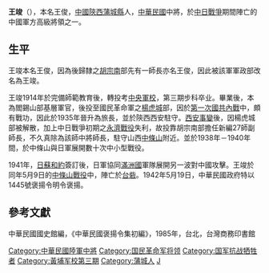 {{多個問題|
{{Expand|time=2015-02-11T18:55:40+00:00}}
{{Refimprove|time=2015-02-11T18:55:40+00:00}}
{{No footnotes|time=2015-02-11T18:55:40+00:00}}
}}
'''王竣'''（{{bd|1903年|1月30日|1941年|5月9日|catIdx=W王}}），本名王俊，[[中國|中國]][[陝西|陝西]][[蒲城縣|蒲城縣]]人，[[中華民國|中華民國]]中將，於[[中国抗日战争|中日戰爭]]期間陣亡的中國軍方高級將領之一。

==生平==
王竣本名王俊，因為後歸隸之[[胡宗南|胡宗南]]部先有一師長亦名王俊，因此被該軍軍政部改名為王竣。

王竣1914年於完備師範教育後，轉投考[[中央軍校|中央軍校]]，第三期步科卒业。畢業後，本為閻錫山部基層軍官，後投至國民革命軍之[[楊虎城|楊虎城]]部，因於[[第一次國共內戰|第一次國共內戰]]中，頗有戰功，因此於1935年晉升為旅長，並於陝西西安駐守。[[西安事變|西安事變]]後，因楊虎城部被解散，加上中日戰爭初期之[[永濟戰役|永濟戰役]]失利，故投靠胡宗南部擔任新編27師副師長，不久真除為該師中將師長，駐守山西[[中條山|中條山]]附近。並於1938年－1940年間，於中條山與日軍展開數十次中小型戰役。

1941年，[[日蘇和約|日蘇和約]]簽訂後，日軍協同[[滿洲國|滿洲國]]軍隊展開另一波對中國攻擊。王竣於同年5月9日的[[中條山戰役|中條山戰役]]中，陣亡於[[台砦|台砦]]。1942年5月19日，中華民國政府特以1445號褒揚令明令褒揚。

==參考文獻==
中華民國國史館編，《中華民國褒揚令集初編》，1985年，台北，台灣商務印書館

{{DEFAULTSORT:Wang王}}
[[Category:中華民國陸軍中將|Category:中華民國陸軍中將]]
[[Category:国民革命军将领|Category:国民革命军将领]]
[[Category:国军抗战牺牲者|Category:国军抗战牺牲者]]
[[Category:黃埔军校第三期|Category:黃埔军校第三期]]
[[Category:蒲城人|Category:蒲城人]]
[[Category:王姓|J]]